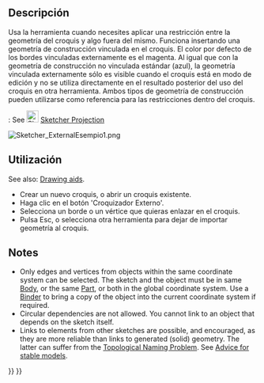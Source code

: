 <languages/>

<div class="mw-translate-fuzzy">
{{Docnav/es
|[[Sketcher_Split/es|Dividir]]
|[[Sketcher_CarbonCopy/es|CopiaExacta]]
|[[Sketcher_Workbench/es|Croquizador]]
|IconL=Sketcher_Split.svg
|IconR=Sketcher_CarbonCopy.svg
|IconC=Workbench_Sketcher.svg
}}
</div>

{{VeryImportantMessage|This tool is obsolete, it is not available in {{VersionPlus|1.1}}. Use [[Sketcher_Projection|Sketcher Projection]] or [[Sketcher_Intersection|Sketcher Intersection]] instead.}}

<div class="mw-translate-fuzzy">
{{GuiCommand/es
|Name=Sketcher External
|Name/es=Croquizador Externo
|MenuLocation=Croquis → Croquizador Geometrías → Croquizador Externo
|Workbenches=[[Sketcher_Workbench/es|Croquizador]]
|Shortcut=X
|SeeAlso=[[Sketcher_ToggleConstruction/es|Croquizador ModoConstrucción]]
}}
</div>

<span id="Description"></span>
==Descripción==

<div class="mw-translate-fuzzy">
Usa la herramienta {{Button|[[Image:Sketcher_External.svg|16px]] [[Sketcher_External/es|Geometría externa]]}} cuando necesites aplicar una restricción entre la geometría del croquis y algo fuera del mismo. Funciona insertando una geometría de construcción vinculada en el croquis. El color por defecto de los bordes vinculadas externamente es el magenta. Al igual que con la geometría de construcción no vinculada estándar (azul), la geometría vinculada externamente sólo es visible cuando el croquis está en modo de edición y no se utiliza directamente en el resultado posterior del uso del croquis en otra herramienta. Ambos tipos de geometría de construcción pueden utilizarse como referencia para las restricciones dentro del croquis.
</div>

{{VersionPlus|1.1}}: See [[Image:Sketcher_Projection.svg|24px]] [[Sketcher_Projection|Sketcher Projection]]

[[Image:Sketcher_ExternalEsempio1.png]]
{{Caption|The two magenta lines are external geometry linked to edges of a pre-existing [[PartDesign_Pad|Pad]]. They are used to constrain the circles.}}

<span id="Usage"></span>
==Utilización==

See also: [[Sketcher_Workbench#Drawing_aids|Drawing aids]].

<div class="mw-translate-fuzzy">
* Crear un nuevo croquis, o abrir un croquis existente.
* Haga clic en el botón 'Croquizador Externo'.
* Selecciona un borde o un vértice que quieras enlazar en el croquis.
* Pulsa Esc, o selecciona otra herramienta para dejar de importar geometría al croquis.
</div>

== Notes ==

* Only edges and vertices from objects within the same coordinate system can be selected. The sketch and the object must be in same [[PartDesign_Body|Body]], or the same [[Std_Part|Part]], or both in the global coordinate system. Use a [[PartDesign_SubShapeBinder|Binder]] to bring a copy of the object into the current coordinate system if required.
* Circular dependencies are not allowed. You cannot link to an object that depends on the sketch itself.
* Links to elements from other sketches are possible, and encouraged, as they are more reliable than links to generated (solid) geometry. The latter can suffer from the [[Topological_naming_problem|Topological Naming Problem]]. See [[Feature_editing#Advice_for_creating_stable_models|Advice for stable models]].


<div class="mw-translate-fuzzy">
{{Docnav/es
|[[Sketcher_Split/es|Dividir]]
|[[Sketcher_CarbonCopy/es|CopiaExacta]]
|[[Sketcher_Workbench/es|Croquizador]]
|IconL=Sketcher_Split.svg
|IconR=Sketcher_CarbonCopy.svg
|IconC=Workbench_Sketcher.svg
}}
</div>

{{Sketcher_Tools_navi{{#translation:}}}}
{{Userdocnavi{{#translation:}}}}